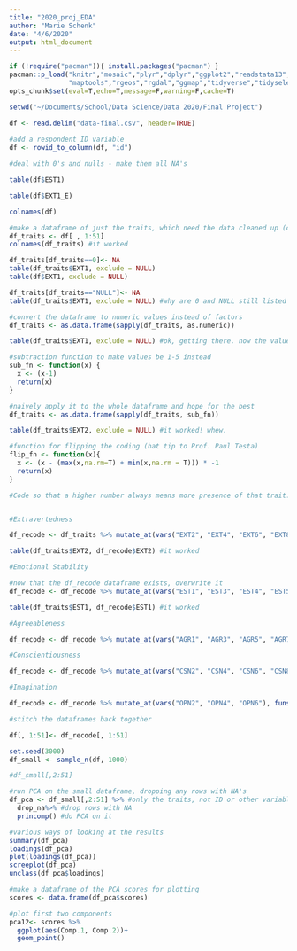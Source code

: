 ```yaml
---
title: "2020_proj_EDA"
author: "Marie Schenk"
date: "4/6/2020"
output: html_document
---
```


```r
if (!require("pacman")){ install.packages("pacman") }
pacman::p_load("knitr","mosaic","plyr","dplyr","ggplot2","readstata13","car","lmtest","sandwich","gtable","grid","texreg","ISLR","MASS","class","psych","htmltab","acs","scales","noncensus","foreign","haven",
               "maptools","rgeos","rgdal","ggmap","tidyverse","tidyselect")
opts_chunk$set(eval=T,echo=T,message=F,warning=F,cache=T)
```


```r
setwd("~/Documents/School/Data Science/Data 2020/Final Project")

df <- read.delim("data-final.csv", header=TRUE)
  
#add a respondent ID variable
df <- rowid_to_column(df, "id")

#deal with 0's and nulls - make them all NA's

table(df$EST1)

table(df$EXT1_E)

colnames(df)

#make a dataframe of just the traits, which need the data cleaned up (could I do this all within df? maybe)
df_traits <- df[ , 1:51]
colnames(df_traits) #it worked

df_traits[df_traits==0]<- NA
table(df_traits$EXT1, exclude = NULL)
table(df$EXT1, exclude = NULL)

df_traits[df_traits=="NULL"]<- NA
table(df_traits$EXT1, exclude = NULL) #why are 0 and NULL still listed as an option?

#convert the dataframe to numeric values instead of factors
df_traits <- as.data.frame(sapply(df_traits, as.numeric))

table(df_traits$EXT1, exclude = NULL) #ok, getting there. now the values run from 2-6

#subtraction function to make values be 1-5 instead
sub_fn <- function(x) {
  x <- (x-1)
  return(x)
}

#naively apply it to the whole dataframe and hope for the best
df_traits <- as.data.frame(sapply(df_traits, sub_fn))

table(df_traits$EXT2, exclude = NULL) #it worked! whew.

#function for flipping the coding (hat tip to Prof. Paul Testa) 
flip_fn <- function(x){
  x <- (x - (max(x,na.rm=T) + min(x,na.rm = T))) * -1 
  return(x)
}

#Code so that a higher number always means more presence of that trait. Flip the coding of negative items that actually indicate a lower presence of the trait see codebook_MHS for which items are neg.


#Extravertedness

df_recode <- df_traits %>% mutate_at(vars("EXT2", "EXT4", "EXT6", "EXT8", "EXT10"), funs(flip_fn))

table(df_traits$EXT2, df_recode$EXT2) #it worked

#Emotional Stability

#now that the df_recode dataframe exists, overwrite it
df_recode <- df_recode %>% mutate_at(vars("EST1", "EST3", "EST4", "EST5", "EST6", "EST7", "EST8", "EST9", "EST10"), funs(flip_fn))

table(df_traits$EST1, df_recode$EST1) #it worked

#Agreeableness

df_recode <- df_recode %>% mutate_at(vars("AGR1", "AGR3", "AGR5", "AGR7"), funs(flip_fn))

#Conscientiousness

df_recode <- df_recode %>% mutate_at(vars("CSN2", "CSN4", "CSN6", "CSN8"), funs(flip_fn))

#Imagination

df_recode <- df_recode %>% mutate_at(vars("OPN2", "OPN4", "OPN6"), funs(flip_fn))

#stitch the dataframes back together

df[, 1:51]<- df_recode[, 1:51]

```

```r

set.seed(3000)
df_small <- sample_n(df, 1000)

#df_small[,2:51]

#run PCA on the small dataframe, dropping any rows with NA's
df_pca <- df_small[,2:51] %>% #only the traits, not ID or other variables
  drop_na%>% #drop rows with NA
  princomp() #do PCA on it

#various ways of looking at the results
summary(df_pca)
loadings(df_pca) 
plot(loadings(df_pca))
screeplot(df_pca)
unclass(df_pca$loadings)

#make a dataframe of the PCA scores for plotting
scores <- data.frame(df_pca$scores)

#plot first two components
pca12<- scores %>%
  ggplot(aes(Comp.1, Comp.2))+
  geom_point()
  


```